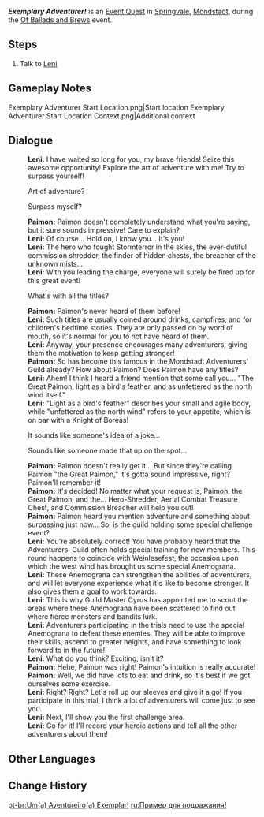 {{Quest Infobox
|id            = 73682
|image         = Exemplary Adventurer Start Location Context.png
|type          = World
|requirement   = Complete {{Quest|Sounds From Afar (Quest)|showType=0}}
|characters    = Traveler; Paimon; Leni
|startLocation = [[Springvale]], [[Mondstadt]]
|region        = Mondstadt
|area          = Windwail Highland
|subarea       = Springvale
|prev          = 
|next          = 
|rewards       = Adventurer's Experience*2;Wanderer's Advice*4
|otherRewards  = 
* Unlocks the [[Of Ballads and Brews/Highwind Trial|Highway Trial]] part of event
|event_name    = Of Ballads and Brews
}}
'''''Exemplary Adventurer!''''' is an [[Event Quest]] in [[Springvale]], [[Mondstadt]], during the [[Of Ballads and Brews]] event.

==Steps==
# Talk to [[Leni]]

==Gameplay Notes==
<gallery>
Exemplary Adventurer Start Location.png|Start location
Exemplary Adventurer Start Location Context.png|Additional context
</gallery>

==Dialogue==
{{Quest Description|An adventurer named Leni seems to be planning a special challenge event during Weinlesefest...}}
{{Dialogue Start}}
:'''Leni:''' I have waited so long for you, my brave friends! Seize this awesome opportunity! Explore the art of adventure with me! Try to surpass yourself!
:{{DIcon}} Art of adventure?
:{{DIcon}} Surpass myself?
:'''Paimon:''' Paimon doesn't completely understand what you're saying, but it sure sounds impressive! Care to explain?
:'''Leni:''' Of course... Hold on, I know you... It's you!
:'''Leni:''' The hero who fought Stormterror in the skies, the ever-dutiful commission shredder, the finder of hidden chests, the breacher of the unknown mists...
:'''Leni:''' With you leading the charge, everyone will surely be fired up for this great event!
:{{DIcon}} What's with all the titles?
:'''Paimon:''' Paimon's never heard of them before!
:'''Leni:''' Such titles are usually coined around drinks, campfires, and for children's bedtime stories. They are only passed on by word of mouth, so it's normal for you to not have heard of them.
:'''Leni:''' Anyway, your presence encourages many adventurers, giving them the motivation to keep getting stronger!
:'''Paimon:''' So {{Traveler}} has become this famous in the Mondstadt Adventurers' Guild already? How about Paimon? Does Paimon have any titles?
:'''Leni:''' Ahem! I think I heard a friend mention that some call you... "The Great Paimon, light as a bird's feather, and as unfettered as the north wind itself."
:'''Leni:''' "Light as a bird's feather" describes your small and agile body, while "unfettered as the north wind" refers to your appetite, which is on par with a Knight of Boreas!
:{{DIcon}} It sounds like someone's idea of a joke...
:{{DIcon}} Sounds like someone made that up on the spot...
:'''Paimon:''' Paimon doesn't really get it... But since they're calling Paimon "the Great Paimon," it's gotta sound impressive, right? Paimon'll remember it!
:'''Paimon:''' It's decided! No matter what your request is, Paimon, the Great Paimon, and the... Hero-Shredder, Aerial Combat Treasure Chest, and Commission Breacher {{Traveler}} will help you out!
:'''Paimon:''' Paimon heard you mention adventure and something about surpassing just now... So, is the guild holding some special challenge event?
:'''Leni:''' You're absolutely correct! You have probably heard that the Adventurers' Guild often holds special training for new members. This round happens to coincide with Weinlesefest, the occasion upon which the west wind has brought us some special Anemograna.
:'''Leni:''' These Anemograna can strengthen the abilities of adventurers, and will let everyone experience what it's like to become stronger. It also gives them a goal to work towards.
:'''Leni:''' This is why Guild Master Cyrus has appointed me to scout the areas where these Anemograna have been scattered to find out where fierce monsters and bandits lurk.
:'''Leni:''' Adventurers participating in the trials need to use the special Anemograna to defeat these enemies. They will be able to improve their skills, ascend to greater heights, and have something to look forward to in the future!
:'''Leni:''' What do you think? Exciting, isn't it?
:'''Paimon:''' Hehe, Paimon was right! Paimon's intuition is really accurate!
:'''Paimon:''' Well, we did have lots to eat and drink, so it's best if we got ourselves some exercise.
:'''Leni:''' Right? Right? Let's roll up our sleeves and give it a go! If you participate in this trial, I think a lot of adventurers will come just to see you.
:'''Leni:''' Next, I'll show you the first challenge area.
:'''Leni:''' Go for it! I'll record your heroic actions and tell all the other adventurers about them!
{{Dialogue End}}

==Other Languages==
{{Other Languages
|en      = Exemplary Adventurer!
|zhs     = 榜样冒险家！
|zhs_rm  = Bǎngyàng Màoxiǎn-jiā!
|zht     = 榜樣冒險家！
|zht_rm  = Bǎngyàng Màoxiǎn-jiā!
|zh_tl   = 
|ja      = お手本冒険者！
|ja_rm   = Otehon Boukensha!
|ja_tl   = Exemplary Adventurer!
|ko      = 귀감이 되는 모험가!
|ko_tl   = Exemplary Adventurer!
|es      = ¡{{MC|Un aventurero|Una aventurera}} ejemplar!
|es_tl   = An Exemplary Adventurer! {{MC|mf = 1}}
|fr      = Des {{MC|aventuriers|aventurières}} exemplaires !
|fr_tl   = Exemplary Adventurers!
|ru      = Пример для подражания!
|ru_tl   = Example to Follow!
|th      = นักผจญภัยต้นแบบ!
|th_rm   = 
|th_tl   = 
|vi      = Nhà Mạo Hiểm Kiểu Mẫu!
|vi_tl   = 
|de      = Vorbildliche Abenteurer!
|de_tl   = Exemplary Adventurer!
|id      = Petualang Panutan!
|id_tl   = The Role Model Adventurer!
|pt      = {{MC|Um Aventureiro|Uma Aventureira}} Exemplar!
|pt_tl   = 
}}

==Change History==
{{Change History|3.1}}

[[pt-br:Um(a) Aventureiro(a) Exemplar!]]
[[ru:Пример для подражания!]]